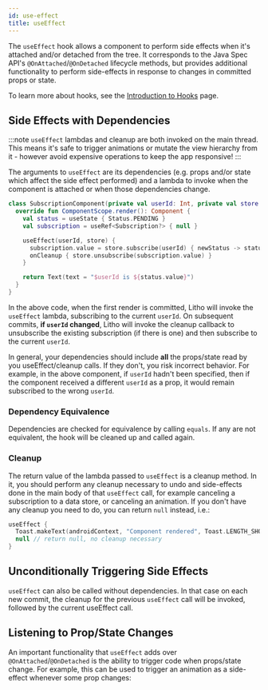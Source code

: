 ```yaml
---
id: use-effect
title: useEffect
---
```



The `useEffect` hook allows a component to perform side effects when it's attached and/or detached from the tree. It corresponds to the Java Spec API's `@OnAttached`/`@OnDetached` lifecycle methods, but provides additional functionality to perform side-effects in response to changes in committed props or state.

To learn more about hooks, see the [Introduction to Hooks](/mainconcepts/hooks-intro.mdx) page.

## Side Effects with Dependencies

:::note
`useEffect` lambdas and cleanup are both invoked on the main thread. This means it's safe to trigger animations or mutate the view hierarchy from it - however avoid expensive operations to keep the app responsive!
:::

The arguments to `useEffect` are its dependencies (e.g. props and/or state which affect the side effect performed) and a lambda to invoke when the component is attached or when those dependencies change.

```kotlin
class SubscriptionComponent(private val userId: Int, private val store: StatusStore) : KComponent() {
  override fun ComponentScope.render(): Component {
    val status = useState { Status.PENDING }
    val subscription = useRef<Subscription?> { null }

    useEffect(userId, store) {
      subscription.value = store.subscribe(userId) { newStatus -> status.update(newStatus) }
      onCleanup { store.unsubscribe(subscription.value) }
    }

    return Text(text = "$userId is ${status.value}")
  }
}
```

In the above code, when the first render is committed, Litho will invoke the `useEffect` lambda, subscribing to the current `userId`. On subsequent commits, **if `userId` changed**, Litho will invoke the cleanup callback to unsubscribe the existing subscription (if there is one) and then subscribe to the current `userId`.

In general, your dependencies should include **all** the props/state read by you useEffect/cleanup calls. If they don't, you risk incorrect behavior. For example, in the above component, if `userId` hadn't been specified, then if the component received a different `userId` as a prop, it would remain subscribed to the wrong `userId`.

### Dependency Equivalence

Dependencies are checked for equivalence by calling `equals`. If any are not equivalent, the hook will be cleaned up and called again.

### Cleanup

The return value of the lambda passed to `useEffect` is a cleanup method. In it, you should perform any cleanup necessary to undo and side-effects done in the main body of that `useEffect` call, for example canceling a subscription to a data store, or canceling an animation. If you don't have any cleanup you need to do, you can return `null` instead, i.e.:

```kotlin
useEffect {
  Toast.makeText(androidContext, "Component rendered", Toast.LENGTH_SHORT).show()
  null // return null, no cleanup necessary
}
```

## Unconditionally Triggering Side Effects

`useEffect` can also be called without dependencies. In that case on each new commit, the cleanup for the previous `useEffect` call will be invoked, followed by the current useEffect call.

## Listening to Prop/State Changes

An important functionality that `useEffect` adds over `@OnAttached`/`@OnDetached` is the ability to trigger code when props/state change. For example, this can be used to trigger an animation as a side-effect whenever some prop changes:

```kotlin file=sample/src/main/java/com/facebook/samples/litho/kotlin/animations/animatedcounter/AnimatedCounter.kt start=start_example end=end_example
```
